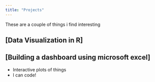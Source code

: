 ```yaml
---
title: "Projects"
---
```


These are a couple of things i find interesting

## [Data Visualization in R]


## [Building a dashboard using microsoft excel]
- Interactive plots of things
- I can code!